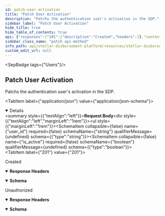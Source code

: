 ```yaml
---
id: patch-user-activation
title: "Patch User Activation"
description: "Patchs the authentication user's activation in the SDP."
sidebar_label: "Patch User Activation"
hide_title: true
hide_table_of_contents: true
api: {"responses":{"201":{"description":"Created","headers":{},"content":{"application/json":{"schema":{"type":"object","properties":{"message":{"type":"string"}},"example":{"message":"user activation was updated successfully"}},"examples":{"response":{"value":{"message":"user activation was updated successfully"}}}}}},"401":{"description":"Unauthorized","headers":{},"content":{"application/json":{"schema":{"type":"object","properties":{"error":{"type":"string"}},"example":{"error":"Not authorized."}},"examples":{"response":{"value":{"error":"Not authorized."}}}}}}},"operationId":"Patch User Activation","description":"Patchs the authentication user's activation in the SDP.","tags":["Users"],"requestBody":{"content":{"application/json":{"schema":{"type":"object","properties":{"user_id":{"type":"string"},"is_active":{"type":"boolean"}},"example":{"user_id":"5ca230c9-da95-4bd1-b2a2-aa5d0df65efd","is_active":false}}}}},"security":[{"oauth2":[]}],"method":"patch","path":"/users/activation","securitySchemes":{"oauth2":{"type":"oauth2","flows":{"authorizationCode":{"authorizationUrl":"/","tokenUrl":"/","scopes":{}}}}},"jsonRequestBodyExample":{"user_id":"5ca230c9-da95-4bd1-b2a2-aa5d0df65efd","is_active":false},"info":{"title":"Stellar Disbursement Platform API","version":"","description":""},"postman":{"name":"Patch User Activation","description":{"content":"Patchs the authentication user's activation in the SDP.","type":"text/plain"},"url":{"path":["users","activation"],"host":["{{baseUrl}}"],"query":[],"variable":[]},"header":[{"key":"Content-Type","value":"application/json"},{"key":"Accept","value":"application/json"}],"method":"PATCH","body":{"mode":"raw","raw":"\"\"","options":{"raw":{"language":"json"}}},"auth":{"type":"oauth2","oauth2":[]}}}
sidebar_class_name: "patch api-method"
info_path: api/stellar-disbursement-platform/resources/stellar-disbursement-platform-api
custom_edit_url: null
---
```



<SepBadge tags={"Users"}/>


## Patch User Activation



Patchs the authentication user's activation in the SDP.

<MimeTabs><TabItem label={"application/json"} value={"application/json-schema"}><details style={{}} data-collapsed={false} open={true}><summary style={{"textAlign":"left"}}><strong>Request Body</strong></summary><div style={{"textAlign":"left","marginLeft":"1rem"}}></div><ul style={{"marginLeft":"1rem"}}><SchemaItem collapsible={false} name={"user_id"} required={false} schemaName={"string"} qualifierMessage={undefined} schema={{"type":"string"}}></SchemaItem><SchemaItem collapsible={false} name={"is_active"} required={false} schemaName={"boolean"} qualifierMessage={undefined} schema={{"type":"boolean"}}></SchemaItem></ul></details></TabItem></MimeTabs><div><ApiTabs><TabItem label={"201"} value={"201"}><div>

Created

</div><details style={{"textAlign":"left","marginBottom":"1rem"}} data-collaposed={true} open={false}><summary style={{}}><strong>Response Headers</strong></summary><ul style={{"marginLeft":"1rem"}}></ul></details><div><MimeTabs schemaType={"response"}><TabItem label={"application/json"} value={"application/json"}><SchemaTabs><TabItem label={"Schema"} value={"Schema"}><details style={{}} data-collapsed={false} open={true}><summary style={{"textAlign":"left"}}><strong>Schema</strong></summary><div style={{"textAlign":"left","marginLeft":"1rem"}}></div><ul style={{"marginLeft":"1rem"}}><SchemaItem collapsible={false} name={"message"} required={false} schemaName={"string"} qualifierMessage={undefined} schema={{"type":"string"}}></SchemaItem></ul></details></TabItem><TabItem label={"Example (from schema)"} value={"Example (from schema)"}><ResponseSamples responseExample={"{\n  \"message\": \"user activation was updated successfully\"\n}"} language={"json"}></ResponseSamples></TabItem><TabItem label={"response"} value={"response"}><ResponseSamples responseExample={"{\n  \"message\": \"user activation was updated successfully\"\n}"} language={"json"}></ResponseSamples></TabItem></SchemaTabs></TabItem></MimeTabs></div></TabItem><TabItem label={"401"} value={"401"}><div>

Unauthorized

</div><details style={{"textAlign":"left","marginBottom":"1rem"}} data-collaposed={true} open={false}><summary style={{}}><strong>Response Headers</strong></summary><ul style={{"marginLeft":"1rem"}}></ul></details><div><MimeTabs schemaType={"response"}><TabItem label={"application/json"} value={"application/json"}><SchemaTabs><TabItem label={"Schema"} value={"Schema"}><details style={{}} data-collapsed={false} open={true}><summary style={{"textAlign":"left"}}><strong>Schema</strong></summary><div style={{"textAlign":"left","marginLeft":"1rem"}}></div><ul style={{"marginLeft":"1rem"}}><SchemaItem collapsible={false} name={"error"} required={false} schemaName={"string"} qualifierMessage={undefined} schema={{"type":"string"}}></SchemaItem></ul></details></TabItem><TabItem label={"Example (from schema)"} value={"Example (from schema)"}><ResponseSamples responseExample={"{\n  \"error\": \"Not authorized.\"\n}"} language={"json"}></ResponseSamples></TabItem><TabItem label={"response"} value={"response"}><ResponseSamples responseExample={"{\n  \"error\": \"Not authorized.\"\n}"} language={"json"}></ResponseSamples></TabItem></SchemaTabs></TabItem></MimeTabs></div></TabItem></ApiTabs></div>
